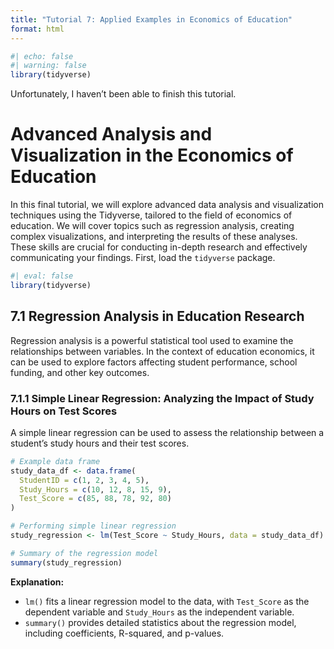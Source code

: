 ```yaml
---
title: "Tutorial 7: Applied Examples in Economics of Education"
format: html
---
```


```r
#| echo: false
#| warning: false
library(tidyverse)
```

::: {.callout-note}
Unfortunately, I haven't been able to finish this tutorial.
:::

# Advanced Analysis and Visualization in the Economics of Education

In this final tutorial, we will explore advanced data analysis and visualization techniques using the Tidyverse, tailored to the field of economics of education. We will cover topics such as regression analysis, creating complex visualizations, and interpreting the results of these analyses. These skills are crucial for conducting in-depth research and effectively communicating your findings.
First, load the `tidyverse` package.

```r
#| eval: false
library(tidyverse)
```

## 7.1 Regression Analysis in Education Research

Regression analysis is a powerful statistical tool used to examine the relationships between variables. In the context of education economics, it can be used to explore factors affecting student performance, school funding, and other key outcomes.

### 7.1.1 Simple Linear Regression: Analyzing the Impact of Study Hours on Test Scores

A simple linear regression can be used to assess the relationship between a student's study hours and their test scores.

```r
# Example data frame
study_data_df <- data.frame(
  StudentID = c(1, 2, 3, 4, 5),
  Study_Hours = c(10, 12, 8, 15, 9),
  Test_Score = c(85, 88, 78, 92, 80)
)

# Performing simple linear regression
study_regression <- lm(Test_Score ~ Study_Hours, data = study_data_df)

# Summary of the regression model
summary(study_regression)
```

**Explanation:**

- `lm()` fits a linear regression model to the data, with `Test_Score` as the dependent variable and `Study_Hours` as the independent variable.
- `summary()` provides detailed statistics about the regression model, including coefficients, R-squared, and p-values.
